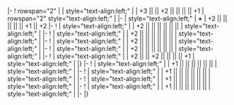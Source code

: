 {{Ship/EquipmentBonuses|Kai Ni|class=<includeonly>mw-collapsed</includeonly>}}
|-
! rowspan="2" |{{RedGunHeavy}}{{EquipmentLink|41cm Twin Gun Mount Kai Ni}}
| style="text-align:left;" | 
| +3 || || +2 || || || || +1
| rowspan="2" style="text-align:left;" | 
|-
| style="text-align:left;" | '''+{{EquipmentLink|41cm Triple Gun Mount Kai Ni}}'''
| +2 || || || || || +1 || +2
|-
! {{RedGunHeavy}}{{EquipmentLink|16inch Mk.I Twin Gun Mount}}
| style="text-align:left;" | 
| +2 || || || || || || 
| style="text-align:left;" | 
|-
! {{RedGunHeavy}}{{EquipmentLink|16inch Mk.V Twin Gun Mount}}
| style="text-align:left;" | 
| +2 || || || || || || 
| style="text-align:left;" | 
|-
! {{RedGunHeavy}}{{EquipmentLink|16inch Mk.VIII Twin Gun Mount Kai}}
| style="text-align:left;" | 
| +2 || || || || || || 
| style="text-align:left;" | 
|-
! {{RedAmmo}}{{EquipmentLink|Type 1 Armor Piercing Shell Kai}}
| style="text-align:left;" | 
| +2 || || || || || || 
| style="text-align:left;" | 
|-
! {{GreenAmmo}}{{EquipmentLink|Type 3 Shell Kai}}
| style="text-align:left;" | 
| +2 || || +2 || || || || +1 
| style="text-align:left;" | 
|}
{{Ship/EquipmentBonuses|class=<includeonly>mw-collapsed</includeonly>}}
|-
! {{RedGunHeavy}}{{EquipmentLink|16inch Mk.I Twin Gun Mount}}
| style="text-align:left;" | 
| +1 || || || || || || 
| style="text-align:left;" | 
|-
! {{RedGunHeavy}}{{EquipmentLink|16inch Mk.V Twin Gun Mount}}
| style="text-align:left;" | 
| +1 || || || || || || 
| style="text-align:left;" | 
|-
! {{RedGunHeavy}}{{EquipmentLink|16inch Mk.VIII Twin Gun Mount Kai}}
| style="text-align:left;" | 
| +1 || || || || || || 
| style="text-align:left;" | 
|-
! {{RedAmmo}}{{EquipmentLink|Type 1 Armor Piercing Shell Kai}}
| style="text-align:left;" | 
| +1 || || || || || || 
| style="text-align:left;" | 
|-
|}